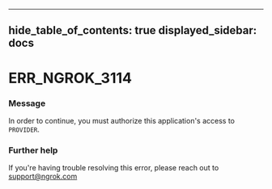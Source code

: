 

---
hide_table_of_contents: true
displayed_sidebar: docs
---


# ERR_NGROK_3114

### Message
In order to continue, you must authorize this application's access to `PROVIDER`.

<ErrorDetails />



### Further help
If you're having trouble resolving this error, please reach out to [support@ngrok.com](mailto:support@ngrok.com?subject=Help%20with%20ERR_NGROK_3114)


